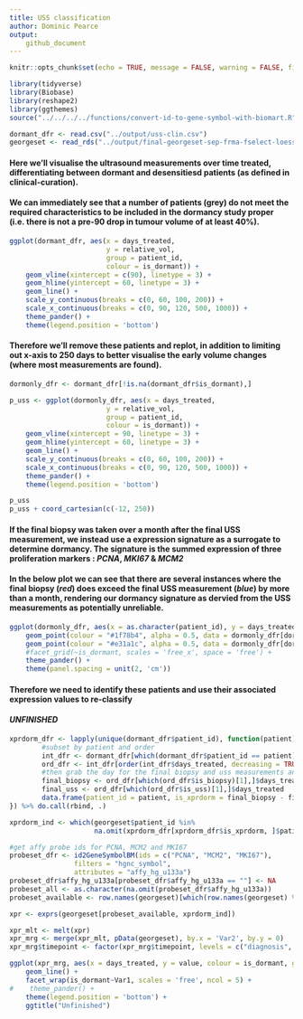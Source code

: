 ```yaml
---
title: USS classification
author: Dominic Pearce
output:
    github_document
---
```


```r
knitr::opts_chunk$set(echo = TRUE, message = FALSE, warning = FALSE, fig.align = 'center', fig.width = 9)
```

```r
library(tidyverse)
library(Biobase)
library(reshape2)
library(ggthemes)
source("../../../../functions/convert-id-to-gene-symbol-with-biomart.R")
```

```r
dormant_dfr <- read.csv("../output/uss-clin.csv")
georgeset <- read_rds("../output/final-georgeset-sep-frma-fselect-loess-clin-cb.Rds")
```

#### Here we'll visualise the ultrasound measurements over time treated, differentiating between dormant and desensitiesd patients (as defined in **clinical-curation**).

#### We can immediately see that a number of patients (grey) do not meet the required characteristics to be included in the dormancy study proper (i.e. there is not a pre-90 drop in tumour volume of at least 40%). 

```r
ggplot(dormant_dfr, aes(x = days_treated, 
                        y = relative_vol, 
                        group = patient_id, 
                        colour = is_dormant)) + 
    geom_vline(xintercept = c(90), linetype = 3) + 
    geom_hline(yintercept = 60, linetype = 3) + 
    geom_line() + 
    scale_y_continuous(breaks = c(0, 60, 100, 200)) +
    scale_x_continuous(breaks = c(0, 90, 120, 500, 1000)) +
    theme_pander() +
    theme(legend.position = 'bottom')
```

#### Therefore we'll remove these patients and replot, in addition to limiting out x-axis to 250 days to better visualise the early volume changes (where most measurements are found).

```r
dormonly_dfr <- dormant_dfr[!is.na(dormant_dfr$is_dormant),]

p_uss <- ggplot(dormonly_dfr, aes(x = days_treated, 
                        y = relative_vol, 
                        group = patient_id, 
                        colour = is_dormant)) + 
    geom_vline(xintercept = 90, linetype = 3) + 
    geom_hline(yintercept = 60, linetype = 3) + 
    geom_line() + 
    scale_y_continuous(breaks = c(0, 60, 100, 200)) +
    scale_x_continuous(breaks = c(0, 90, 120, 500, 1000)) +
    theme_pander() +
    theme(legend.position = 'bottom')

p_uss
p_uss + coord_cartesian(c(-12, 250))
```

#### If the final biopsy was taken over a month after the final USS measurement, we instead use a expression signature as a surrogate to determine dormancy. The signature is the summed expression of three proliferation markers : *PCNA*, *MKI67* & *MCM2* 

#### In the below plot we can see that there are several instances where the final biopsy (*__red__*) does exceed the final USS measurement (*__blue__*) by more than a month, rendering our dormancy signature as dervied from the USS measurements as potentially unreliable.

```r
ggplot(dormonly_dfr, aes(x = as.character(patient_id), y = days_treated)) +
    geom_point(colour = "#1f78b4", alpha = 0.5, data = dormonly_dfr[dormonly_dfr$is_uss,]) + #blue
    geom_point(colour = "#e31a1c", alpha = 0.5, data = dormonly_dfr[dormonly_dfr$is_biopsy,]) + #red
    #facet_grid(~is_dormant, scales = 'free_x', space = 'free') +
    theme_pander() + 
    theme(panel.spacing = unit(2, 'cm'))
```

#### Therefore we need to identify these patients and use their associated expression values to re-classify

#### *__UNFINISHED__*

```r
xprdorm_dfr <- lapply(unique(dormant_dfr$patient_id), function(patient){
        #subset by patient and order 
        int_dfr <- dormant_dfr[which(dormant_dfr$patient_id == patient),]
        ord_dfr <- int_dfr[order(int_dfr$days_treated, decreasing = TRUE),]
        #then grab the day for the final biopsy and uss measurements and calculate the difference
        final_biopsy <- ord_dfr[which(ord_dfr$is_biopsy)[1],]$days_treated
        final_uss <- ord_dfr[which(ord_dfr$is_uss)[1],]$days_treated
        data.frame(patient_id = patient, is_xprdorm = final_biopsy - final_uss >= 30)
}) %>% do.call(rbind, .)

xprdorm_ind <- which(georgeset$patient_id %in% 
                     na.omit(xprdorm_dfr[xprdorm_dfr$is_xprdorm, ]$patient_id))

#get affy probe ids for PCNA, MCM2 and MKI67
probeset_dfr <- id2GeneSymbolBM(ids = c("PCNA", "MCM2", "MKI67"), 
                filters = "hgnc_symbol",
                attributes = "affy_hg_u133a")
probeset_dfr$affy_hg_u133a[probeset_dfr$affy_hg_u133a == ""] <- NA
probeset_all <- as.character(na.omit(probeset_dfr$affy_hg_u133a))
probeset_available <- row.names(georgeset)[which(row.names(georgeset) %in% probeset_all)]

xpr <- exprs(georgeset[probeset_available, xprdorm_ind])

xpr_mlt <- melt(xpr)
xpr_mrg <- merge(xpr_mlt, pData(georgeset), by.x = 'Var2', by.y = 0)
xpr_mrg$timepoint <- factor(xpr_mrg$timepoint, levels = c("diagnosis", "on-treatment", "long-term"))

ggplot(xpr_mrg, aes(x = days_treated, y = value, colour = is_dormant, group = patient_id)) + 
    geom_line() +
    facet_wrap(is_dormant~Var1, scales = 'free', ncol = 5) + 
#    theme_pander() + 
    theme(legend.position = 'bottom') + 
    ggtitle("Unfinished")

```

